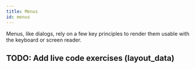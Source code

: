 ```yaml
---
title: Menus
id: menus
---
```


Menus, like dialogs, rely on a few key principles to render them usable with
the keyboard or screen reader.

## TODO: Add live code exercises (layout_data)

